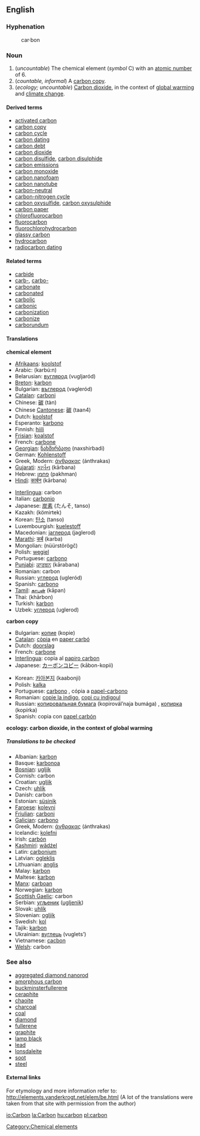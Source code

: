 ==English==
{{elements|C|boron|B|nitrogen|N}}
===Hyphenation===
:car&middot;bon

===Noun===
{{en-noun-reg-both}}
{{wikipedia}}

#(''uncountable'') The chemical element (''symbol'' C) with an [[atomic number]] of 6.
#(''countable, informal'') A [[carbon copy]].
#(''ecology; uncountable'') [[carbon dioxide|Carbon dioxide]], in the context of [[global warming]] and [[climate change]].

====Derived terms====
*[[activated carbon]]
*[[carbon copy]]
*[[carbon cycle]]
*[[carbon dating]]
*[[carbon debt]]
*[[carbon dioxide]]
*[[carbon disulfide]], [[carbon disulphide]]
*[[carbon emissions]]
*[[carbon monoxide]]
*[[carbon nanofoam]]<!--an allotrope-->
*[[carbon nanotube]]<!--an allotrope-->
*[[carbon-neutral]]
*[[carbon-nitrogen cycle]]
*[[carbon oxysulfide]], [[carbon oxysulphide]]
*[[carbon paper]]
*[[chlorofluorocarbon]]
*[[fluorocarbon]]
*[[fluorochlorohydrocarbon]]
*[[glassy carbon]]
*[[hydrocarbon]]
*[[radiocarbon dating]]

====Related terms====
*[[carbide]]
*[[carb-]], [[carbo-]]
*[[carbonate]]
*[[carbonated]]
*[[carbolic]]
*[[carbonic]]
*[[carbonization]]
*[[carbonize]]
*[[carborundum]]

==== Translations ====
'''chemical element'''
{{top}}
*[[Afrikaans]]: [[koolstof]]
*Arabic: {{ARchar|[[كربون]]}} (karbú:n) {{m}}
*Belarusian: [[вуглярод]] (vugljaród)
*[[Breton]]: [[karbon]] {{m}}
*Bulgarian: [[въглерод]] (vəgleród) {{m}}
*[[Catalan]]: [[carboni]] {{m}}
*Chinese: [[碳]] (tàn)
*Chinese [[Cantonese]]: [[碳]] (taan4)
*Dutch: [[koolstof]] {{n}}
*Esperanto: [[karbono]]
*Finnish: [[hiili]]
*[[Frisian]]: [[koalstof]]
*French: [[carbone]] {{m}}
*[[Georgian]]: [[ნახშირბადი]] (naxshirbadi)
*German: [[Kohlenstoff]] {{m}}
*Greek, Modern: [[άνθρακας]] (ánthrakas)
*[[Gujarati]]: [[કાર્બન]] (kārbana)
*Hebrew: [[פחמן]] (pakhman)
*[[Hindi]]: [[कार्बन]] (kārbana)
{{mid}}
*[[Interlingua]]: carbon
*Italian: [[carbonio]] {{m}}
*Japanese: [[炭素]] (たんそ, tanso)
*Kazakh: {{RUchar|[[көмиртек]]}} (kömirtek)
*Korean: [[탄소]] (tanso)
*Luxembourgish: [[kuelestoff]]
*Macedonian: [[jаглерод]] (jaglerod)
*[[Marathi]]: [[कर्ब]] (karba)
*Mongolian: {{RUchar|[[нүүрстөрөгч]]}} (nüürstörögč)
*Polish: [[węgiel]] {{m}}
*Portuguese: [[carbono]] {{m}}
*[[Punjabi]]: [[ਕਾਰਬਨ]] (kārabana)
*Romanian: carbon {{n}}
*Russian: [[углерод]] (ugleród) {{m}}
*Spanish: [[carbono]] {{m}}
*[[Tamil]]: [[காபன்]] (kāpan)
*Thai: {{THchar|[[คาร์บอน]]}} (khārbon)
*Turkish: [[karbon]]
*Uzbek: [[углерод]] (uglerod)
{{bottom}}

<!--there is no definition corresponding to this table
'''impure carbon''' (''e.g., coal, charcoal'')
{{top}}
*[[Breton]]: [[glaou]] {{m}}
*Bulgarian: [[въглен]] (vəglen) {{m}}
*[[Catalan]]: [[carbó]] {{m}}
*Chinese: [[煤]]
*Dutch: [[kool]] {{m}}
*French: [[charbon]] {{m}}
*German: [[Kohle]] {{f}}
*Hungarian: [[szén]]
*[[Interlingua]]: carbon
{{mid}}
*Japanese: [[炭]] ([[すみ]], sumí), [[石炭]] (sekitán)
*Latin: [[carbo]] {{m}}
*Polish: [[węgiel]] {{m}}
*Portuguese: [[carvão]] {{m}}
*Romanian: [[cărbune]]
*Russian: [[уголь]] (úgol’) {{m}}
*Spanish: [[carbón]] {{m}}
*Turkish: [[kömür]]
{{bottom}}
-->

'''carbon copy'''
<!--Add INFORMAL terms here, where these exist-->
{{top}}
*Bulgarian: [[копие]] (kopie) {{n}}
*[[Catalan]]: [[còpia]] en [[paper carbó]] {{f}}
*Dutch: [[doorslag]] {{m}}
*French: [[carbone]] {{m}}
*[[Interlingua]]: copia al [[papiro carbon]]
*Japanese: [[カーボンコピー]] (kābon-kopii)
{{mid}}
*Korean: [[카아본지]] (kaabonji)
*Polish: [[kalka]] {{f}}
*Portuguese: [[carbono]] {{m}}, cópia a [[papel-carbono]]
*Romanian: [[copie la indigo]], [[copi cu indigoul]]
*Russian: [[копировальная бумага]] (kopirovál’naja bumága) {{f}}, [[копирка]] (kopírka) {{f}}
*Spanish: copia con [[papel carbón]]
{{bottom}}

'''ecology: carbon dioxide, in the context of global warming'''
{{top}}
{{mid}}
{{bottom}}

=====Translations to be checked=====
<!--Remove this section once all of the translations below have been moved into the tables above.-->
{{checktrans}}

*Albanian: [[karbon]]
*Basque: [[karbonoa]]
*[[Bosnian]]: [[ugljik]]
*Cornish: carbon
*Croatian: [[ugljik]]
*Czech: [[uhlík]]
*Danish: carbon
*Estonian: [[süsinik]]
*[[Faroese]]: [[kolevni]]
*[[Friulian]]: [[carboni]]
*[[Galician]]: [[carbono]]
*Greek, Modern: [[άνθρακας]] (ánthrakas) {{n}}
*Icelandic: [[kolefni]]
*Irish: [[carbón]]
*[[Kashmiri]]: [[wãdźel]]
*Latin: [[carbonium]]
*Latvian: [[ogleklis]]
*Lithuanian: [[anglis]]
*Malay: [[karbon]]
*Maltese: [[karbon]]
*[[Manx]]: [[carboan]]
*Norwegian: [[karbon]]
*[[Scottish Gaelic]]: carbon
*Serbian: [[угљеник]] ([[ugljenik]])
*Slovak: [[uhlík]]
*Slovenian: [[ogljik]]
*Swedish: [[kol]]
*Tajik: [[karbon]]
*Ukrainian: [[вуглець]] (vuglets’)
*Vietnamese: [[cacbon]]
*[[Welsh]]: carbon

===See also===
*[[aggregated diamond nanorod]]<!--an allotrope-->
*[[amorphous carbon]]<!--an allotrope-->
*[[buckminsterfullerene]]
*[[ceraphite]]<!--an allotrope-->
*[[chaoite]]
*[[charcoal]]
*[[coal]]<!--a compound-->
*[[diamond]]<!--an allotrope-->
*[[fullerene]]<!--an allotrope-->
*[[graphite]]<!--an allotrope-->
*[[lamp black]]
*[[lead]]<!--in pencils-->
*[[lonsdaleite]]<!--an allotrope-->
*[[soot]]
*[[steel]]<!--alloy-->

====External links====
For etymology and more information refer to:
http://elements.vanderkrogt.net/elem/be.html
(A lot of the translations were taken from that site with permission from the author)

[[Category:Chemical elements]]

[[io:Carbon]]
[[la:Carbon]]
[[hu:carbon]]
[[pl:carbon]]